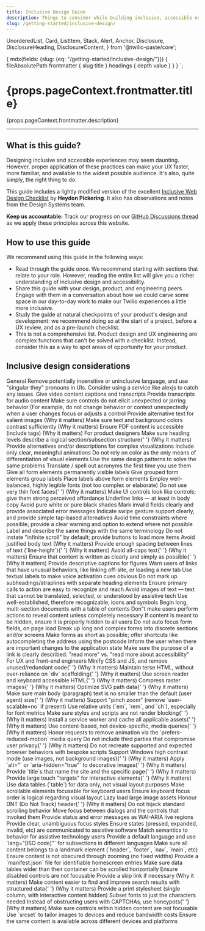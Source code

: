 ```yaml
---
title: Inclusive Design Guide
description: Things to consider while building inclusive, accessible experiences for Twilio users.
slug: /getting-started/inclusive-design/
---
```


  UnorderedList,
  Card,
  ListItem,
  Stack,
  Alert,
  Anchor,
  Disclosure,
  DisclosureHeading,
  DisclosureContent,
} from '@twilio-paste/core';

  {
    mdx(fields: {slug: {eq: "/getting-started/inclusive-design/"}}) {
      fileAbsolutePath
      frontmatter {
        slug
        title
      }
      headings {
        depth
        value
      }
    }
  }
`;

<content>
<h1>{props.pageContext.frontmatter.title}</h1>

<p>{props.pageContext.frontmatter.description}</p>

</content>

---

<contentwrapper>

<PageAside data={props.data.mdx} />

<content>

## What is this guide?

Designing inclusive and accessible experiences may seem daunting. However, proper application of these practices can make your UX faster, more familiar, and available to the widest possible audience. It's also, quite simply, the right thing to do.

This guide includes a lightly modified version of the excellent [Inclusive Web Design Checklist](https://github.com/Heydon/inclusive-design-checklist) by **Heydon Pickering**. It also has observations and notes from the Design Systems team.

**Keep us accountable:** Track our progress on our [GitHub Discussions thread](https://github.com/twilio-labs/paste/discussions/561) as we apply these principles across this website.

## How to use this guide

We recommend using this guide in the following ways:

- Read through the guide once. We recommend starting with sections that relate to your role. However, reading the entire list will give you a richer understanding of inclusive design and accessibility.
- Share this guide with your design, product, and engineering peers. Engage with them in a conversation about how we could carve some space in our day-to-day work to make our Twilio experiences a little more inclusive.
- Study the guide at natural checkpoints of your product's design and development: we recommend doing so at the start of a project, before a UX review, and as a pre-launch checklist.
- This is not a comprehensive list. Product design and UX engineering are complex functions that can't be solved with a checklist. Instead, consider this as a way to spot areas of opportunity for your product.

## Inclusive design considerations

<Stack orientation="vertical" spacing="space50">
  <Disclosure visible variant="contained">
  <DisclosureHeading as="h3" variant="heading30">
    General
  </DisclosureHeading>
  <DisclosureContent>
    <UnorderedList>
      <ListItem>Remove potentially insensitive or uninclusive language, and use "singular they" pronouns in UIs. <Anchor href="http://alexjs.com/">Consider using a service like alexjs to catch any issues.</Anchor></ListItem>
      <ListItem>Give video content captions and transcripts</ListItem>
      <ListItem>Provide transcripts for audio content</ListItem>
      <ListItem>Make sure controls do not elicit unexpected or jarring behavior (For example, do not change behavior or context unexpectedly when a user <Anchor href="https://www.w3.org/TR/UNDERSTANDING-WCAG20/consistent-behavior-receive-focus.html">changes focus</Anchor> or <Anchor href="https://www.w3.org/TR/UNDERSTANDING-WCAG20/consistent-behavior-unpredictable-change.html">adjusts a control</Anchor></ListItem>
      <ListItem>Provide alternative text for salient images <Anchor href="https://www.w3.org/WAI/tutorials/images/decision-tree/">(Why it matters)</Anchor></ListItem>
      <ListItem>Make sure text and background colors contrast sufficiently <Anchor href="https://accessibility.blog.gov.uk/2016/06/17/colour-contrast-why-does-it-matter/">(Why it matters)</Anchor></ListItem>
              <ListItem>Ensure PDF content is accessible (include tags) <Anchor href="https://webaim.org/techniques/acrobat/">(Why it matters)</Anchor></ListItem>
    </UnorderedList>
  </DisclosureContent>
</Disclosure>

<Disclosure variant="contained">
  <DisclosureHeading as="h3" variant="heading30">
    For product designers
  </DisclosureHeading>
  <DisclosureContent>
    <UnorderedList>
      <ListItem>
        Make sure heading levels describe a logical section/subsection structure{' '}
        <Anchor href="https://webaim.org/techniques/semanticstructure/">(Why it matters)</Anchor>
      </ListItem>
      <ListItem>Provide alternatives and/or descriptions for complex visualizations</ListItem>
      <ListItem>Include only clear, meaningful animations</ListItem>
      <ListItem>Do not rely on color as the only means of differentiation of visual elements</ListItem>
      <ListItem>Use the same design patterns to solve the same problems</ListItem>
      <ListItem>Translate / spell out acronyms the first time you use them</ListItem>
      <ListItem>Give all form elements permanently visible labels</ListItem>
      <ListItem>Give grouped form elements group labels</ListItem>
      <ListItem>Place labels above form elements</ListItem>
      <ListItem>Employ well-balanced, highly legible fonts (not too complex or elaborate)</ListItem>
      <ListItem>
        Do not use very thin font faces{' '}
        <Anchor href="http://www.telegraph.co.uk/science/2016/10/23/internet-is-becoming-unreadable-because-of-a-trend-towards-light/">
          (Why it matters)
        </Anchor>
      </ListItem>
      <ListItem>Make UI controls look like controls; give them strong perceived affordance</ListItem>
      <ListItem>Underline links — at least in body copy</ListItem>
      <ListItem>Avoid pure white or pure black shades</ListItem>
      <ListItem>Mark invalid fields clearly and provide associated error messages</ListItem>
      <ListItem>Indicate swipe gesture support clearly, and provide simple tap-based alternatives</ListItem>
      <ListItem>
        Avoid time constraints where possible; provide a clear warning and option to extend where not possible
      </ListItem>
      <ListItem>Label and describe the same things with the same terminology</ListItem>
      <ListItem>Do not instate "infinite scroll" by default; provide buttons to load more items</ListItem>
      <ListItem>
        Avoid justified body text <Anchor href="https://www.w3.org/TR/WCAG20-TECHS/F88.html">(Why it matters)</Anchor>
      </ListItem>
      <ListItem>
        Provide enough spacing between lines of text (`line-height`){' '}
        <Anchor href="https://www.w3.org/TR/WCAG20-TECHS/C21.html">(Why it matters)</Anchor>
      </ListItem>
      <ListItem>
        Avoid all-caps text{' '}
        <Anchor href="https://github.com/humanmade/hm-pattern-library/issues/75">(Why it matters)</Anchor>
      </ListItem>
      <ListItem>
        Ensure that content is written as clearly and simply as possible{' '}
        <Anchor href="https://www.w3.org/TR/UNDERSTANDING-WCAG20/meaning-supplements.html">(Why it matters)</Anchor>
      </ListItem>
      <ListItem>Provide descriptive captions for figures</ListItem>
      <ListItem>Warn users of links that have unusual behaviors, like linking off-site, or loading a new tab</ListItem>
      <ListItem>Use textual labels to make voice activation cues obvious</ListItem>
      <ListItem>Do not mark up subheadings/straplines with separate heading elements</ListItem>
      <ListItem>Ensure primary calls to action are easy to recognize and reach</ListItem>
      <ListItem>
        Avoid images of text — text that cannot be translated, selected, or understood by assistive tech
      </ListItem>
      <ListItem>Use well-established, therefore recognizable, icons and symbols</ListItem>
      <ListItem>Begin long, multi-section documents with a table of contents</ListItem>
      <ListItem>Don"t make users perform actions to reveal content unless completely necessary</ListItem>
      <ListItem>If content is meant to be hidden, ensure it is properly hidden to all users</ListItem>
      <ListItem>Do not auto focus form fields, on page load</ListItem>
      <ListItem>Break up long and complex forms into discrete sections and/or screens</ListItem>
      <ListItem>
        Make forms as short as possible; offer shortcuts like autocompleting the address using the postcode
      </ListItem>
      <ListItem>Inform the user when there are important changes to the application state</ListItem>
      <ListItem>
        Make sure the purpose of a link is clearly described: "read more" vs. "read more about accessibility"
      </ListItem>
    </UnorderedList>
  </DisclosureContent>
</Disclosure>

<Disclosure variant="contained">
  <DisclosureHeading as="h3" variant="heading30">
    For UX and front-end engineers
  </DisclosureHeading>
  <DisclosureContent>
    <UnorderedList>
      <ListItem>
        Minify CSS and JS, and remove unused/redundant code{' '}
        <Anchor href="https://developers.google.com/speed/docs/insights/MinifyResources">(Why it matters)</Anchor>
      </ListItem>
      <ListItem>
        Maintain terse HTML, without over-reliance on `div` scaffolding{' '}
        <Anchor href="http://designingforperformance.com/optimizing-markup-and-styles/#divitis">
          (Why it matters)
        </Anchor>
      </ListItem>
      <ListItem>
        Use screen reader and keyboard accessible HTML{' '}
        <Anchor href="https://developer.mozilla.org/en-US/docs/Learn/Accessibility/HTML">(Why it matters)</Anchor>
      </ListItem>
      <ListItem>
        Compress raster images{' '}
        <Anchor href="https://www.html5rocks.com/en/tutorials/speed/img-compression/">(Why it matters)</Anchor>
      </ListItem>
      <ListItem>
        Optimize SVG path data{' '}
        <Anchor href="https://web-design-weekly.com/2014/10/22/optimizing-svg-web/">(Why it matters)</Anchor>
      </ListItem>
      <ListItem>
        Make sure main body (paragraph) text is no smaller than the default (user agent) size{' '}
        <Anchor href="https://www.smashingmagazine.com/2011/10/16-pixels-body-copy-anything-less-costly-mistake/">
          (Why it matters)
        </Anchor>
      </ListItem>
      <ListItem>Support "pinch zoom" (remove `user-scalable=no` if present)</ListItem>
      <ListItem>Use relative units (`em`, `rem`, and `ch`), especially for font metrics</ListItem>
      <ListItem>
        Make sure styles and scripts are not render blocking{' '}
        <Anchor href="https://csabapalfi.github.io/eliminate-render-blocking/">(Why it matters)</Anchor>
      </ListItem>
      <ListItem>
        Install a service worker and cache all applicable assets{' '}
        <Anchor href="https://css-tricks.com/serviceworker-for-offline/">(Why it matters)</Anchor>
      </ListItem>
      <ListItem>
        Use content-based, not device-specific, media queries{' '}
        <Anchor href="http://bradfrost.com/blog/post/7-habits-of-highly-effective-media-queries/#content">
          (Why it matters)
        </Anchor>
      </ListItem>
      <ListItem>Honor requests to remove animation via the `prefers-reduced-motion` media query</ListItem>
      <ListItem>
        Do not include third parties that compromise user privacy{' '}
        <Anchor href="https://css-tricks.com/potential-dangers-of-third-party-javascript/">(Why it matters)</Anchor>
      </ListItem>
      <ListItem>Do not recreate supported and expected browser behaviors with bespoke scripts</ListItem>
      <ListItem>
        Support Windows high contrast mode (use images, not background images){' '}
        <Anchor href="http://adrianroselli.com/2012/08/css-background-images-high-contrast-mode.html">
          (Why it matters)
        </Anchor>
      </ListItem>
      <ListItem>
        Apply `alt="` or `aria-hidden="true"` to decorative images{' '}
        <Anchor href="https://www.w3.org/WAI/tutorials/images/decorative/">(Why it matters)</Anchor>
      </ListItem>
      <ListItem>
        Provide `title`s that name the site and the specific page{' '}
        <Anchor href="https://www.w3.org/TR/WCAG20-TECHS/G88.html">(Why it matters)</Anchor>
      </ListItem>
      <ListItem>
        Provide large touch "targets" for interactive elements{' '}
        <Anchor href="http://www.bbc.co.uk/guidelines/futuremedia/accessibility/mobile/design/touch-target-size">
          (Why it matters)
        </Anchor>
      </ListItem>
      <ListItem>Use data tables (`table`) for data only, not visual layout purposes</ListItem>
      <ListItem>Make scrollable elements focusable for keyboard users</ListItem>
      <ListItem>Ensure keyboard focus order is logical regarding visual layout</ListItem>
      <ListItem>Lazy load large image assets</ListItem>
      <ListItem>
        Honour DNT (Do Not Track) header{' '}
        <Anchor href="https://developer.mozilla.org/en-US/docs/Web/HTTP/Headers/DNT">(Why it matters)</Anchor>
      </ListItem>
      <ListItem>Do not hijack standard scrolling behavior</ListItem>
      <ListItem>Move focus between dialogs and the controls that invoked them</ListItem>
      <ListItem>Provide status and error messages as WAI-ARIA live regions</ListItem>
      <ListItem>Provide clear, unambiguous focus styles</ListItem>
      <ListItem>Ensure states (pressed, expanded, invalid, etc) are communicated to assistive software</ListItem>
      <ListItem>Match semantics to behavior for assistive technology users</ListItem>
      <ListItem>Provide a default language and use `lang="[ISO code]"` for subsections in different languages</ListItem>
      <ListItem>Make sure all content belongs to a landmark element (`header`, `footer`, `nav`, `main`, etc)</ListItem>
      <ListItem>Ensure content is not obscured through zooming (no fixed widths)</ListItem>
      <ListItem>Provide a `manifest.json` file for identifiable homescreen entries</ListItem>
      <ListItem>Make sure data tables wider than their container can be scrolled horizontally</ListItem>
      <ListItem>Ensure disabled controls are not focusable</ListItem>
      <ListItem>
        Provide a skip link if necessary <Anchor href="https://webaim.org/techniques/skipnav/">(Why it matters)</Anchor>
      </ListItem>
      <ListItem>
        Make content easier to find and improve search results with structured data{' '}
        <Anchor href="https://developers.google.com/search/docs/guides/prototype">(Why it matters)</Anchor>
      </ListItem>
      <ListItem>Provide a print stylesheet (single column, with interactive content hidden)</ListItem>
      <ListItem>Subset fonts to just the characters needed</ListItem>
      <ListItem>
        Instead of obstructing users with CAPTCHAs, use honeypots{' '}
        <Anchor href="<https://en.wikipedia.org/wiki/Honeypot_(computing)>">(Why it matters)</Anchor>
      </ListItem>
      <ListItem>Make sure controls within hidden content are not focusable</ListItem>
      <ListItem>Use `srcset` to tailor images to devices and reduce bandwidth costs</ListItem>
      <ListItem>Ensure the same content is available across different devices and platforms</ListItem>
    </UnorderedList>
  </DisclosureContent>
</Disclosure>

</Stack>

</content>
</contentwrapper>
